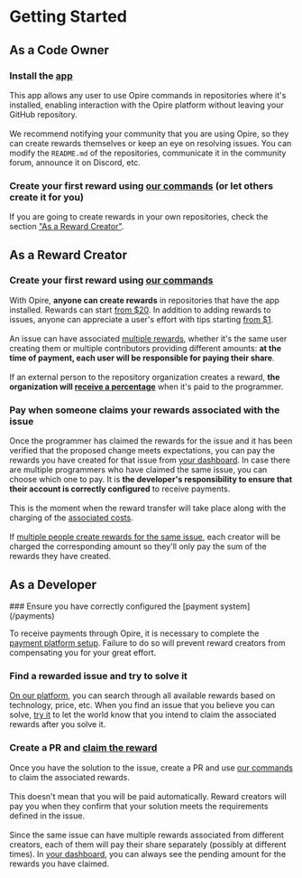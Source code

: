 
# Getting Started

## As a Code Owner

<Steps>

### Install the [app](/overview/install-app)

<DimmedText>This app allows any user to use Opire commands in repositories where it's installed, enabling interaction with the Opire platform without leaving your GitHub repository.</DimmedText>
<br/><br/>
<DimmedText>We recommend notifying your community that you are using Opire, so they can create rewards themselves or keep an eye on resolving issues. You can modify the `README.md` of the repositories, communicate it in the community forum, announce it on Discord, etc.</DimmedText>

### Create your first reward using [our commands](/overview/commands#create-reward) (or let others create it for you)

<DimmedText>If you are going to create rewards in your own repositories, check the section ["As a Reward Creator"](/overview/getting-started#as-a-reward-creator).</DimmedText>

</Steps>

## As a Reward Creator

<Steps>

### Create your first reward using [our commands](/overview/commands#create-reward)

<DimmedText>With Opire, **anyone can create rewards** in repositories that have the app installed. Rewards can start [from $20](/rewards/pricing). In addition to adding rewards to issues, anyone can appreciate a user's effort with tips starting [from $1](/tips/pricing).</DimmedText>
<br/><br/>
<DimmedText>An issue can have associated [multiple rewards](/rewards/workflow#multiple-rewards), whether it's the same user creating them or multiple contributors providing different amounts: **at the time of payment, each user will be responsible for paying their share**.</DimmedText>
<br/><br/>
<DimmedText>If an external person to the repository organization creates a reward, **the organization will [receive a percentage](/rewards/pricing#codeowner-percentage)** when it's paid to the programmer.</DimmedText>

### Pay when someone claims your rewards associated with the issue

<DimmedText>Once the programmer has claimed the rewards for the issue and it has been verified that the proposed change meets expectations, you can pay the rewards you have created for that issue from [your dashboard](https://app.opire.dev/dashboard/creator/rewards). In case there are multiple programmers who have claimed the same issue, you can choose which one to pay. It is **the developer's responsibility to ensure that their account is correctly configured** to receive payments.</DimmedText>
<br/><br/>
<DimmedText>This is the moment when the reward transfer will take place along with the charging of the [associated costs](/rewards/pricing).</DimmedText>
<br/><br/>
<DimmedText>If [multiple people create rewards for the same issue](/rewards/workflow#multiple-creators), each creator will be charged the corresponding amount so they'll only pay the sum of the rewards they have created.</DimmedText>

</Steps>

## As a Developer

<Steps>
### Ensure you have correctly configured the [payment system](/payments)

<DimmedText>To receive payments through Opire, it is necessary to complete the [payment platform setup](/payments). Failure to do so will prevent reward creators from compensating you for your great effort.</DimmedText>

### Find a rewarded issue and try to solve it

<DimmedText>[On our platform](https://app.opire.dev), you can search through all available rewards based on technology, price, etc. When you find an issue that you believe you can solve, [try it](/overview/commands#try-to-solve-the-issue) to let the world know that you intend to claim the associated rewards after you solve it.</DimmedText>

### Create a PR and [claim the reward](/overview/commands#claim-rewards-associated-with-an-issue)

<DimmedText>Once you have the solution to the issue, create a PR and use [our commands](/overview/commands#claim-rewards-associated-with-an-issue) to claim the associated rewards.</DimmedText>
<br/><br/>
<DimmedText>This doesn't mean that you will be paid automatically. Reward creators will pay you when they confirm that your solution meets the requirements defined in the issue.</DimmedText>
<br/><br/>
<DimmedText>Since the same issue can have multiple rewards associated from different creators, each of them will pay their share separately (possibly at different times). In [your dashboard](https://app.opire.dev/dashboard/programmer/rewards), you can always see the pending amount for the rewards you have claimed.</DimmedText>
</Steps>